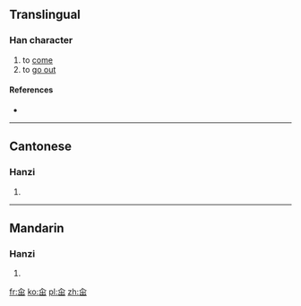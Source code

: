 ==Translingual==

===Han character===
{{Han char|rn=11|rad=入|as=05|sn=7|four=|canj=人山山 (OUU)|ids=⿱[[入]][[出]]}}

# to [[come]]
# to [[go out]]

====References====
* {{Han ref|kx=0126.120|hdz=10129.040|uh=34B4|ud=13492}}

----

==Cantonese==

===Hanzi===
{{yue-hanzi|jyut=|y=gwaat1}}

# {{defn|lang=yue|sort=入05}}

----

==Mandarin==

===Hanzi===
{{cmn-hanzi|pin=[[gǔ]] ([[gu3]])|wg=ku<sup>3</sup>}}

# {{defn|lang=cmn|sort=入05}}

[[fr:㒴]]
[[ko:㒴]]
[[pl:㒴]]
[[zh:㒴]]